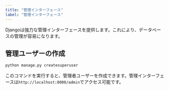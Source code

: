 ```yaml
---
title: "管理インターフェース"
label: "管理インターフェース"
---
```


Djangoは強力な管理インターフェースを提供します。これにより、データベースの管理が容易になります。

## 管理ユーザーの作成

```bash
python manage.py createsuperuser
```

このコマンドを実行すると、管理者ユーザーを作成できます。管理インターフェースは`http://localhost:8000/admin`でアクセス可能です。
